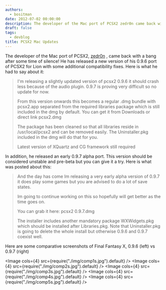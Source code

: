 ```yaml
---
authors:
  - bositman
date: 2012-07-02 00:00:00
description: The developer of the Mac port of PCSX2 zedr0n came back with a bang
draft: false
tags:
  - devblog
title: PCSX2 Mac Updates
---
```


The developer of the Mac port of PCSX2,
[zedr0n](http://forums.pcsx2.net/User-zedr0n) , came back with a bang
after some time of silence! He has released a new version of his 0.9.6
port of PCSX2 for Lion with some additional compatibility fixes. Here is
what he had to say about it:

<!-- truncate -->

> I'm releasing a slightly updated version of pcsx2 0.9.6 it
> should crash less because of the audio plugin. 0.9.7 is proving very
> difficult so no update for now.
>
> From this version onwards this becomes a regular .dmg bundle with
> pcsx2.app separated from the required libraries package which is still
> included in the dmg by default.
> You can get it from Downloads or direct link pcsx2.dmg
>
> The package has been cleaned so that all libraries reside in
> /usr/local/pcsx2 and can be removed easily. The Uninstaller.pkg
> included in the dmg will do that for you.
>
> Latest version of XQuartz and CG framework still required

In addition, he released an early 0.9.7 alpha port. This version should
be considered unstable and pre-beta but you can give it a try. Here is
what was posted about this:

> And the day has come Im releasing a very early alpha
> version of 0.9.7 it does play some games but you are advised to do a
> lot of save states.
>
> Im going to continue working on this so hopefully will get better as
> the time goes on.
>
> You can grab it here: pcsx2 0.9.7.dmg
>
> The installer includes another mandatory package WXWidgets.pkg which
> should be installed after Libraries.pkg. Note that Uninstaller.pkg is
> going to delete the whole install but otherwise 0.9.6 and 0.9.7
> coexist well.

Here are some comparative screenshots of Final Fantasy X, 0.9.6 (left)
vs 0.9.7 (right)

<Image cols={4} src={require("./img/comp1s.jpg").default} />
<Image cols={4} src={require("./img/comp2s.jpg").default} />
<Image cols={4} src={require("./img/comp3s.jpg").default} />
<Image cols={4} src={require("./img/comp4s.jpg").default} />
<Image cols={4} src={require("./img/comp5s.jpg").default} />

